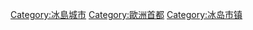 {{noteTA|G1=地名}}

[[Category:冰島城市|Category:冰島城市]]
[[Category:歐洲首都|Category:歐洲首都]]
[[Category:冰岛市镇|Category:冰岛市镇]]